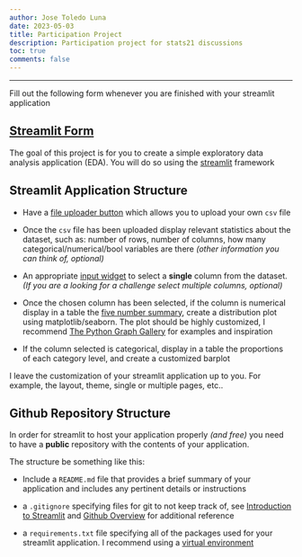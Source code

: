 ```yaml
---
author: Jose Toledo Luna
date: 2023-05-03
title: Participation Project
description: Participation project for stats21 discussions
toc: true
comments: false
---
```


---

Fill out the following form whenever you are finished with your streamlit application 

[Streamlit Form](https://forms.gle/7vySC5GUGrfNhRsK9)
---

The goal of this project is for you to create a simple exploratory data analysis application (EDA). You will do so using the [streamlit](https://streamlit.io) framework


## Streamlit Application Structure

- Have a [file uploader button ](https://docs.streamlit.io/library/api-reference/widgets/st.file_uploader) which allows you to upload your own `csv` file
- Once the `csv` file has been uploaded display relevant statistics about the dataset, such as: number of rows, number of columns, how many categorical/numerical/bool variables are there *(other information you can think of, optional)*

- An appropriate [input widget](https://docs.streamlit.io/library/api-reference/widgets) to select a **single** column from the dataset. *(If you are a looking for a challenge select multiple columns, optional)*

- Once the chosen column has been selected, if the column is numerical display in a table the [five number summary](https://en.wikipedia.org/wiki/Five-number_summary), create a distribution plot using matplotlib/seaborn. The plot should be highly customized, I recommend [The Python Graph Gallery](https://www.python-graph-gallery.com) for examples and inspiration 

- If the column selected is categorical, display in a table the proportions of each category level, and create a customized barplot

I leave the customization of your streamlit application up to you. For example, the layout, theme, single or multiple pages, etc..


## Github Repository Structure

In order for streamlit to host your application properly *(and free)* you need to have a **public** repository with the contents of your application.

The structure be something like this:

- Include a `README.md` file that provides a brief summary of your application and includes any pertinent details or instructions

- a `.gitignore` specifying files for git to not keep track of,
see [Introduction to Streamlit](/ucla/stats21/discussions/02-streamlit.qmd) and 
[Github Overview](/ucla/stats21/discussions/03-git.qmd)  for additional reference

- a `requirements.txt` file specifying all of the packages used for your streamlit application. I recommend using a [virtual environment](/ucla/stats21/discussions/04-virtualenv.qmd)




















